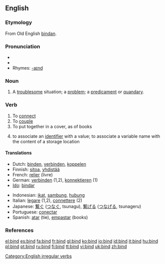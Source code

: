 ==English==

===Etymology===
From Old English [[bindan]].

===Pronunciation===
*{{IPA|/bʌɪnd/}}
*{{audio|en-us-bind.ogg|Audio (US)}}
*Rhymes: [[Rhymes:English:-aɪnd|-aɪnd]]

===Noun===
{{en-noun}}

#A [[troublesome]] situation; a [[problem]]; a [[predicament]] or [[quandary]].

===Verb===
{{en-verb|binds|binding|bound}}

# To [[connect]]
# To [[couple]]
# To put together in a cover, as of books
# {{computing}} to associate an [[identifier]] with a value; to associate a variable name with the content of a storage location

====Translations====
{{top}}
*Dutch: [[binden]], [[verbinden]], [[koppelen]]
*Finnish: [[sitoa]], [[yhdistää]]
*French: [[relier]] (livre)
*German: [[verbinden]] (1,2), [[konnektieren]] (1)
*[[Ido]]: [[bindar]]
{{mid}}
*Indonesian: [[ikat]], [[sambung]], [[hubung]]
*Italian: [[legare]] (1,2), [[connettere]] (2)
*Japanese: [[繋ぐ]] ([[つなぐ]], tsunagu), [[繋げる]] ([[つなげる]], tsunageru)
*Portuguese: [[conectar]]
*Spanish: [[atar]] (tie), [[empastar]] (books)
{{bottom}}

===References===
{{R:Century 1911}}
{{R:Webster 1913}}

[[Category:English irregular verbs]]

[[el:bind]]
[[es:bind]]
[[fa:bind]]
[[fr:bind]]
[[gl:bind]]
[[ko:bind]]
[[io:bind]]
[[id:bind]]
[[it:bind]]
[[hu:bind]]
[[pl:bind]]
[[pt:bind]]
[[ru:bind]]
[[fi:bind]]
[[tt:bind]]
[[vi:bind]]
[[uk:bind]]
[[zh:bind]]